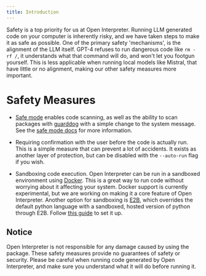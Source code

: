 ---
title: Introduction
---

Safety is a top priority for us at Open Interpreter. Running LLM generated code on your computer is inherently risky, and we have taken steps to make it as safe as possible. One of the primary safety 'mechanisms', is the alignment of the LLM itself. GPT-4 refuses to run dangerous code like `rm -rf /`, it understands what that command will do, and won't let you footgun yourself. This is less applicable when running local models like Mistral, that have little or no alignment, making our other safety measures more important.

# Safety Measures

- [Safe mode](/safety/safe-mode) enables code scanning, as well as the ability to scan packages with [guarddog](https://github.com/DataDog/guarddog) with a simple change to the system message. See the [safe mode docs](/safety/safe-mode) for more information.

- Requiring confirmation with the user before the code is actually run. This is a simple measure that can prevent a lot of accidents. It exists as another layer of protection, but can be disabled with the `--auto-run` flag if you wish.

- Sandboxing code execution. Open Interpreter can be run in a sandboxed environment using [Docker](/integrations/docker). This is a great way to run code without worrying about it affecting your system. Docker support is currently experimental, but we are working on making it a core feature of Open Interpreter. Another option for sandboxing is [E2B](https://e2b.dev/), which overrides the default python language with a sandboxed, hosted version of python through E2B. Follow [this guide](/integrations/e2b) to set it up.

## Notice

Open Interpreter is not responsible for any damage caused by using the package. These safety measures provide no guarantees of safety or security. Please be careful when running code generated by Open Interpreter, and make sure you understand what it will do before running it.
